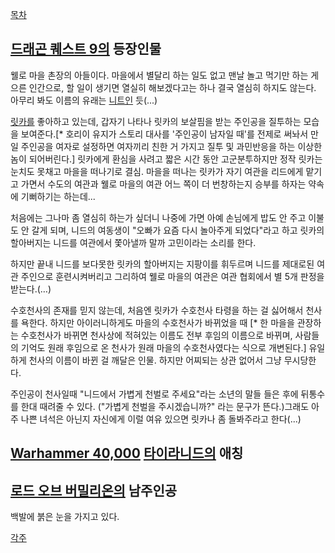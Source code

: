 [[목차]]

== [[드래곤 퀘스트 9]]의 등장인물 ==
웰로 마을 촌장의 아들이다. 마을에서 별달리 하는 일도 없고 맨날 놀고 먹기만 하는 게으른 인간으로, 할 일이 생기면 열실히 해보겠다고는 하나 결국 열심히 하지도 않는다. 아무리 봐도 이름의 유래는 [[니트]]인 듯(...)

[[릿카]]를 좋아하고 있는데, 갑자기 나타나 릿카의 보살핌을 받는 주인공을 질투하는 모습을 보여준다.[* 호리이 유지가 스토리 대사를 '주인공이 남자일 때'를 전제로 써놔서 만일 주인공을 여자로 설정하면 여자끼리 친한 거 가지고 질투 및 과민반응을 하는 이상한 놈이 되어버린다.] 릿카에게 환심을 사려고 짧은 시간 동안 고군분투하지만 정작 릿카는 눈치도 못채고 마을을 떠나기로 결심. 마을을 떠나는 릿카가 자기 여관을 리드에게 맡기고 가면서 수도의 여관과 웰로 마을의 여관 어느 쪽이 더 번창하는지 승부를 하자는 약속에 기뻐하기는 하는데...

처음에는 그나마 좀 열심히 하는가 싶더니 나중에 가면 아예 손님에게 밥도 안 주고 이불도 안 갈게 되며, 니드의 여동생이 "오빠가 요즘 다시 놀아주게 되었다"라고 하고 릿카의 할아버지는 니드를 여관에서 쫓아낼까 말까 고민이라는 소리를 한다.

하지만 끝내 니드를 보다못한 릿카의 할아버지는 지팡이를 휘두르며 니드를 제대로된 여관 주인으로 훈련시켜버리고 그리하여 웰로 마을의 여관은 여관 협회에서 별 5개 판정을 받는다.(…)

수호천사의 존재를 믿지 않는데, 처음엔 릿카가 수호천사 타령을 하는 걸 싫어해서 천사를 욕한다. 하지만 아이러니하게도 마을의 수호천사가 바뀌었을 때 [* 한 마을을 관장하는 수호천사가 바뀌면 천사상에 적혀있는 이름도 전부 후임의 이름으로 바뀌며, 사람들의 기억도 원래 후임으로 온 천사가 원래 마을의 수호천사였다는 식으로 개변된다.] 유일하게 천사의 이름이 바뀐 걸 깨달은 인물. 하지만 어찌되는 상관 없어서 그냥 무시당한다.

주인공이 천사일때 "니드에서 가볍게 천벌로 주세요"라는 소년의 말들 들은 후에 뒤통수를 한대 때려줄 수 있다. ("가볍게 천벌을 주시겠습니까?" 라는 문구가 뜬다.)그래도 아주 나쁜 녀석은 아닌지 자신에게 이럴 여유 있으면 릿카나 좀 돌봐주라고 한다(...)

== [[Warhammer 40,000]] [[타이라니드]]의 애칭 ==

== [[로드 오브 버밀리온]]의 남주인공 ==
백발에 붉은 눈을 가지고 있다.

[[각주]]
